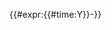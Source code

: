 {{#expr:{{#time:Y}}-{{{1|1}}}}}<noinclude>
{{documentation|content=
顯示去年年份。若有設置第一個參數，顯示年份會是今年年份減去第一個參數值的結果。

:範例1
::<code><nowiki>{{LASTYEAR}}</nowiki></code> 
:結果為：
::{{LASTYEAR}}

:範例2
::<code><nowiki>{{LASTYEAR|4}}</nowiki></code> 
:結果為：
::{{LASTYEAR|4}}

'''參見'''
* {{tlx|CURRENTYEAR}}
* {{tlx|NEXTYEAR}}

[[Category:Date-computing templates based on current time]]
}}
</noinclude>